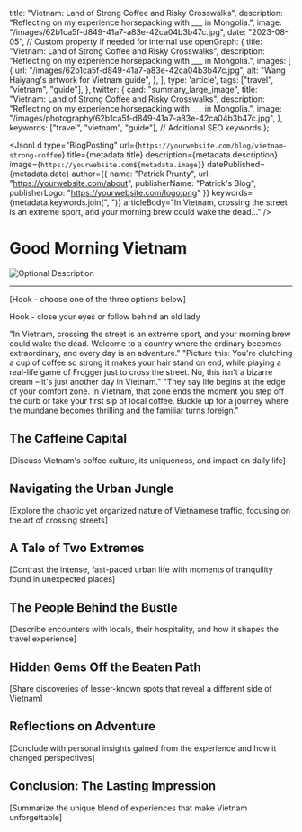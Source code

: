 
  title: "Vietnam: Land of Strong Coffee and Risky Crosswalks",
  description: "Reflecting on my experience horsepacking with ___ in Mongolia.",
  image: "/images/62b1ca5f-d849-41a7-a83e-42ca04b3b47c.jpg",
  date: "2023-08-05", // Custom property if needed for internal use
  openGraph: {
    title: "Vietnam: Land of Strong Coffee and Risky Crosswalks",
    description: "Reflecting on my experience horsepacking with ___ in Mongolia.",
    images: [
      {
        url: "/images/62b1ca5f-d849-41a7-a83e-42ca04b3b47c.jpg",
        alt: "Wang Haiyang's artwork for Vietnam guide",
      },
    ],
    type: 'article',
    tags: ["travel", "vietnam", "guide"],
  },
  twitter: {
    card: "summary_large_image",
    title: "Vietnam: Land of Strong Coffee and Risky Crosswalks",
    description: "Reflecting on my experience horsepacking with ___ in Mongolia.",
    image: "/images/photography/62b1ca5f-d849-41a7-a83e-42ca04b3b47c.jpg",
  },
  keywords: ["travel", "vietnam", "guide"], // Additional SEO keywords
};

<JsonLd
  type="BlogPosting"
  url={`https://yourwebsite.com/blog/vietnam-strong-coffee`}
  title={metadata.title}
  description={metadata.description}
  image={`https://yourwebsite.com${metadata.image}`}
  datePublished={metadata.date}
  author={{
    name: "Patrick Prunty",
    url: "https://yourwebsite.com/about",
    publisherName: "Patrick's Blog",
    publisherLogo: "https://yourwebsite.com/logo.png"
  }}
  keywords={metadata.keywords.join(", ")}
  articleBody="In Vietnam, crossing the street is an extreme sport, and your morning brew could wake the dead..."
/>

# Good Morning Vietnam

![Optional Description](/images/62b1ca5f-d849-41a7-a83e-42ca04b3b47c.jpg)

---

[Hook - choose one of the three options below]

Hook - close your eyes or follow behind an old lady

"In Vietnam, crossing the street is an extreme sport, and your morning brew could wake the dead. Welcome to a country where the ordinary becomes extraordinary, and every day is an adventure."
"Picture this: You're clutching a cup of coffee so strong it makes your hair stand on end, while playing a real-life game of Frogger just to cross the street. No, this isn't a bizarre dream – it's just another day in Vietnam."
"They say life begins at the edge of your comfort zone. In Vietnam, that zone ends the moment you step off the curb or take your first sip of local coffee. Buckle up for a journey where the mundane becomes thrilling and the familiar turns foreign."

## The Caffeine Capital
[Discuss Vietnam's coffee culture, its uniqueness, and impact on daily life]

## Navigating the Urban Jungle
[Explore the chaotic yet organized nature of Vietnamese traffic, focusing on the art of crossing streets]

## A Tale of Two Extremes
[Contrast the intense, fast-paced urban life with moments of tranquility found in unexpected places]

## The People Behind the Bustle
[Describe encounters with locals, their hospitality, and how it shapes the travel experience]

## Hidden Gems Off the Beaten Path
[Share discoveries of lesser-known spots that reveal a different side of Vietnam]

## Reflections on Adventure
[Conclude with personal insights gained from the experience and how it changed perspectives]

## Conclusion: The Lasting Impression
[Summarize the unique blend of experiences that make Vietnam unforgettable]
